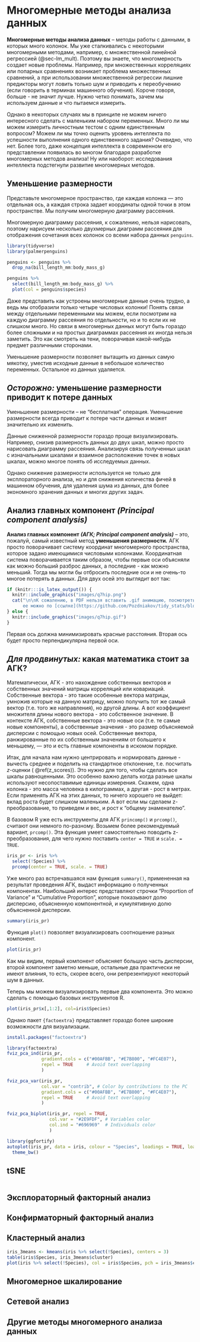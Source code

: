 # Многомерные методы анализа данных {#sec-multivar}

**Многомерные методы анализа данных** -- методы работы с данными, в которых много колонок. Мы уже сталкивались с некоторыми многомерными методами, например, с множественной линейной регрессией (@sec-lm_mult). Поэтому вы знаете, что многомерность создает новые проблемы. Например, при множественных корреляциях или попарных сравнениях возникает проблема множественных сравнений, а при использовании множественной регрессии лишние предикторы могут ловить только шум и приводить к переобучению (если говорить в терминах машинного обучения). Короче говоря, больше - не значит лучше. Нужно четко понимать, зачем мы используем данные и что пытаемся измерить.

Однако в некоторых случаях мы в принципе не можем ничего интересного сделать с маленьким набором переменных. Много ли мы можем измерить личностным тестом с одним единственным вопросом? Можем ли мы точно оценить уровень интеллекта по успешности выполнения одного единственного задания? Очевидно, что нет. Более того, даже концепция интеллекта в современном его представлении появилась во многом благодаря разработке многомерных методов анализа! Ну или наоборот: исследования интеллекта подстегнули развитие многомерных методов.

## Уменьшение размерности {#sec-dim_red}

Представьте многомерное пространство, где каждая колонка --- это отдельная ось, а каждая строка задает координаты одной точки в этом пространстве. Мы получим многомерную диаграмму рассеяния.

Многомерную диаграмму рассеяния, к сожалению, нельзя нарисовать, поэтому нарисуем несколько двухмерных диаграмм рассеяния для отображения сочетания всех колонок со всеми набора данных `penguins`.

<!--# Написать про датасет пингвины -->

```r
library(tidyverse)
library(palmerpenguins)

penguins <- penguins %>%
  drop_na(bill_length_mm:body_mass_g)

penguins %>%
  select(bill_length_mm:body_mass_g) %>%
  plot(col = penguins$species)
```

Даже представить как устроены многомерные данные очень трудно, а ведь мы отобразили только четыре числовых колонки! Понять связи между отдельными переменными мы можем, если посмотрим на каждую диаграмму рассеяния по отдельности, но и то если их не слишком много. Но связи в многомерных данных могут быть гораздо более сложными и на простых диаграммах рассеяния их иногда нельзя заметить. Это как смотреть на тени, поворачивая какой-нибудь предмет различными сторонами.

Уменьшение размерности позволяет вытащить из данных самую мякотку, уместив исходные данные в небольшое количество переменных. Остальное из данных удаляется.

::: callout-important
## *Осторожно:* уменьшение размерности приводит к потере данных

Уменьшение размерности -- не "бесплатная" операция. Уменьшение размерности всегда приводит к потере части данных и может значительно их изменить.
:::

Данные сниженной размерности гораздо проще визуализировать. Например, снизив размерность данных до двух шкал, можно просто нарисовать диаграмму рассеяния. Анализируя связь полученных шкал с изначальными шкалами и взаимное расположение точек в новых шкалах, можно многое понять об исследуемых данных.

Однако снижение размерности используется не только для эксплораторного анализа, но и для снижения количества фичей в машинном обучения, для удаления шума из данных, для более экономного хранения данных и многих других задач.

## Анализ главных компонент *(Principal component analysis)* {#pca}

**Анализ главных компонент** ***(АГК; Principal component analysis)*** -- это, пожалуй, самый известный метод **уменьшения размерности*.*** АГК просто поворачивает систему координат многомерного пространства, которое задано имеющимися числовыми колонками. Координатная система поворачивается таким образом, чтобы первые оси объясняли как можно больший разброс данных, а последние - как можно меньший. Тогда мы могли бы отбросить последние оси и не очень-то многое потерять в данных. Для двух осей это выглядит вот так:

```r
if (knitr:::is_latex_output()) {
  knitr::include_graphics("images/q7hip.png")
  cat("\n\nК сожалению, в PDF нельзя вставить .gif анимацию, посмотреть
      ее можно по [ссылке](https://github.com/Pozdniakov/tidy_stats/blob/master/images/q7hip.gif)")
} else {
  knitr::include_graphics("images/q7hip.gif")
}
```

Первая ось должна минимизировать красные расстояния. Вторая ось будет просто перпендикулярна первой оси.

::: callout-caution
## *Для продвинутых:* какая математика стоит за АГК?

Математически, АГК - это нахождение собственных векторов и собственных значений матрицы корреляций или ковариаций. Собственные вектора - это такие особенные вектора матрицы, умножив которые на данную матрицу, можно получить тот же самый вектор (т.е. того же направления), но другой длины. А вот коэффициент множителя длины нового вектора - это собственное значение. В контексте АГК, собственные вектора - это новые оси (т.е. те самые новые компоненты), а собственные значения - это размер объясняемой дисперсии с помощью новых осей. Собственные вектора, ранжированные по их собственным значениям от большего к меньшему, --- это и есть главные компоненты в искомом порядке.
:::

Итак, для начала нам нужно центрировать и нормировать данные - вычесть среднее и поделить на стандартное отклонение, т.е. посчитать $z$-оценки ( \@ref(z_scores)). Это нужно для того, чтобы сделать все шкалы равноценными. Это особенно важно делать когда разные шкалы используют несопоставимые единицы измерения. Скажем, одна колонка - это масса человека в килограммах, а другая - рост в метрах. Если применять АГК на этих данных, то ничего хорошего не выйдет: вклад роста будет слишком маленьким. А вот если мы сделаем z-преобразование, то приведем и вес, и рост к "общему знаменателю".

В базовом R уже есть инструменты для АГК `princomp()` и `prcomp()`, считают они немного по-разному. Возьмем более рекомендуемый вариант, `prcomp()`. Эта функция умеет самостоятельно поводить z-преобразования, для чего нужно поставить `center = TRUE` и `scale. = TRUE`.

```r
iris_pr <- iris %>%
  select(!Species) %>%
  prcomp(center = TRUE, scale. = TRUE)
```

Уже много раз встречавшаяся нам функция `summary()`, примененная на результат проведения АГК, выдаст информацию о полученных компонентах. Наибольший интерес представляют строчки "Proportion of Variance" и "Cumulative Proportion", которые показывают долю дисперсию, объясненную компонентной, и кумулятивную долю объясненной дисперсии.

```r
summary(iris_pr)
```

Функция `plot()` повзоляет визуализировать соотношение разных компонент.

```r
plot(iris_pr)
```

Как мы видим, первый компонент объясняет большую часть дисперсии, второй компонент заметно меньше, остальные два практически не имеют влияния, то есть, скорее всего, они репрезентируют некоторый шум в данных.

Теперь мы можем визуализировать первые два компонента. Это можно сделать с помощью базовых инструментов R.

```r
plot(iris_pr$x[,1:2], col=iris$Species)
```

Однако пакет `{factoextra}` представляет гораздо более широкие возможности для визуализации.

```r
install.packages("factoextra")
```

```r
library(factoextra)
fviz_pca_ind(iris_pr,
             gradient.cols = c("#00AFBB", "#E7B800", "#FC4E07"),
             repel = TRUE     # Avoid text overlapping
             )
```

```r
fviz_pca_var(iris_pr,
             col.var = "contrib", # Color by contributions to the PC
             gradient.cols = c("#00AFBB", "#E7B800", "#FC4E07"),
             repel = TRUE     # Avoid text overlapping
             )
```

```r
fviz_pca_biplot(iris_pr, repel = TRUE,
                col.var = "#2E9FDF", # Variables color
                col.ind = "#696969"  # Individuals color
                )
```

```r
library(ggfortify)
autoplot(iris_pr, data = iris, colour = "Species", loadings = TRUE, loadings.label = TRUE) +
  theme_bw()
```

## tSNE

```r

```

## Эксплораторный факторный анализ

## Конфирматорный факторный анализ

## Кластерный анализ

```r
iris_3means <- kmeans(iris %>% select(!Species), centers = 3)
table(iris$Species, iris_3means$cluster)
plot(iris %>% select(!Species), col = iris$Species, pch = iris_3means$cluster)
```

## Многомерное шкалирование

## Сетевой анализ

## Другие методы многомерного анализа данных
